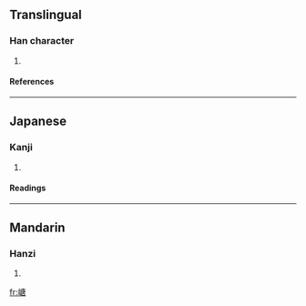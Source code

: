 ==Translingual==
===Han character===
{{Han char|rn=46|rad=山|as=10|sn=13|four=2076<sub>7</sub>|canj=山戈中口 (UILR)}}
# {{defn|Han|sort=山10}}
====References====
{{Han ref|kx=0317.140|dkj=08335|dj=0617.350|hdz=10792.020|uh=5D63|ud=23907|bh=DD4E|bd=56654}}
----
==Japanese==
===Kanji===
{{ja-kanji|grade=|rs=山10}}
# {{defn|Japanese}} 
====Readings====
{{ja-readings|on=[[たう]] (tau), [[だう]] (dau)|kun=}}
----
==Mandarin==
===Hanzi===
{{cmn-hanzi|pin=[[dāng]] (dang1)|wg=tang<sup>1</sup>}}
# {{defn|Mandarin}}

[[fr:嵣]]